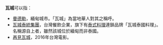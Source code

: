 '''瓦城'''可以指：

*[[曼德勒|曼德勒]]，緬甸城市。「瓦城」為當地華人對其之稱呼。
*[[瓦城泰統集團|瓦城泰統集團]]，台灣餐飲企業，旗下有[[泰式料理|泰式料理]]連鎖品牌「瓦城泰國料理」。名稱源自上者，雖然該城位於緬甸而非泰國。
*[[再見瓦城|再見瓦城]]，2016年台灣電影。

{{disambig|Cat=二字消歧义}}